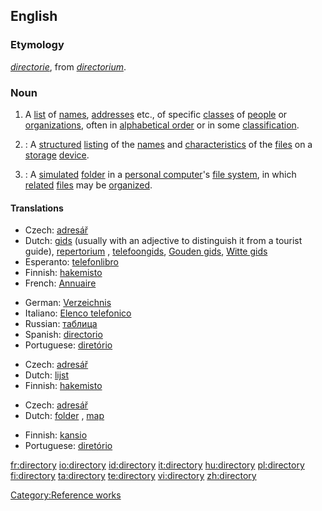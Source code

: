 {{wikipedia}}
==English==

===Etymology===
{{ME.}} ''[[directorie]]'', from {{ML.}} ''[[directorium]]''.

===Noun===
{{en-noun|directories}}

# A [[list]] of [[name]]s, [[address]]es etc., of specific [[class]]es of [[people]] or [[organization]]s, often in [[alphabetical order]] or in some [[classification]].
# {{computing}}: A [[structured]] [[listing]] of the [[name]]s and [[characteristic]]s of the [[file]]s on a [[storage]] [[device]].
# {{computing}}: A [[simulated]] [[folder]] in a [[personal computer]]'s [[file system]], in which [[related]] [[file]]s may be [[organized]].

====Translations====
{{trans-top|list of names, addresses etc.}}
* Czech: [[adresář]] {{m}}
* Dutch: [[gids]] {{m}} (usually with an adjective to distinguish it from a tourist guide), [[repertorium]] {{n}}, [[telefoongids]], [[Gouden gids]], [[Witte gids]]
* Esperanto: [[telefonlibro]]
* Finnish: [[hakemisto]]
* French: [[Annuaire]]
{{trans-mid}}
* German: [[Verzeichnis]] {{n}}
* Italiano: [[Elenco telefonico]]
* Russian: [[таблица]] {{f}}
* Spanish: [[directorio]] {{m}}
* Portuguese: [[diretório]]
{{trans-bottom}}

{{trans-top|structured listing of files}}
* Czech: [[adresář]] {{m}}
* Dutch: [[lijst]] {{f}}
* Finnish: [[hakemisto]]
{{trans-mid}}
{{trans-bottom}}

{{trans-top|simulated folder}}
* Czech: [[adresář]] {{m}}
* Dutch: [[folder]] {{m}}, [[map]] {{f}}
{{trans-mid}}
* Finnish: [[kansio]]
* Portuguese: [[diretório]]
{{trans-bottom}}

[[Category:Reference works]]

[[fr:directory]]
[[io:directory]]
[[id:directory]]
[[it:directory]]
[[hu:directory]]
[[pl:directory]]
[[fi:directory]]
[[ta:directory]]
[[te:directory]]
[[vi:directory]]
[[zh:directory]]